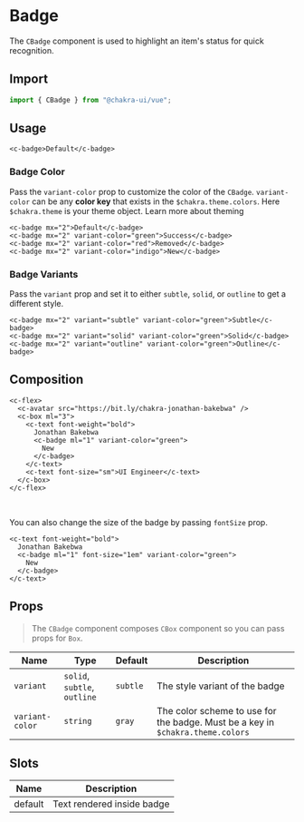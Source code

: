 

<SEO
  title="Badge"
  description="The Badge component is used to highlight an item's status for quick recognition."
/>


# Badge

The `CBadge` component is used to highlight an item's status for quick recognition.

<carbon-ad />

## Import

```js
import { CBadge } from "@chakra-ui/vue";
```

## Usage

```vue live=true
<c-badge>Default</c-badge>
```

### Badge Color

Pass the `variant-color` prop to customize the color of the `CBadge`. `variant-color`
can be any **color key** that exists in the `$chakra.theme.colors`. Here `$chakra.theme` is your theme
object. 
<nuxt-link to="/theme">Learn more about theming</nuxt-link>

```vue live=true
<c-badge mx="2">Default</c-badge>
<c-badge mx="2" variant-color="green">Success</c-badge>
<c-badge mx="2" variant-color="red">Removed</c-badge>
<c-badge mx="2" variant-color="indigo">New</c-badge>
```


### Badge Variants

Pass the `variant` prop and set it to either `subtle`, `solid`, or `outline` to get a
different style.

```vue live=true
<c-badge mx="2" variant="subtle" variant-color="green">Subtle</c-badge>
<c-badge mx="2" variant="solid" variant-color="green">Solid</c-badge>
<c-badge mx="2" variant="outline" variant-color="green">Outline</c-badge>
```

## Composition

```vue live=true
<c-flex>
  <c-avatar src="https://bit.ly/chakra-jonathan-bakebwa" />
  <c-box ml="3">
    <c-text font-weight="bold">
      Jonathan Bakebwa
      <c-badge ml="1" variant-color="green">
        New
      </c-badge>
    </c-text>
    <c-text font-size="sm">UI Engineer</c-text>
  </c-box>
</c-flex>
```

<br />

You can also change the size of the badge by passing `fontSize` prop.

```vue live=true
<c-text font-weight="bold">
  Jonathan Bakebwa
  <c-badge ml="1" font-size="1em" variant-color="green">
    New
  </c-badge>
</c-text>
```


## Props

> The `CBadge` component composes `CBox` component so you can pass props for `Box`.

| Name           | Type                         | Default  | Description                                                                    |
| -------------- | ---------------------------- | -------- | ------------------------------------------------------------------------------ |
| `variant`      | `solid`, `subtle`, `outline`  | `subtle` | The style variant of the badge                                                 |
| `variant-color` | `string`                     | `gray`   | The color scheme to use for the badge. Must be a key in `$chakra.theme.colors` |

## Slots
| Name       | Description                                                                       |
| ---------- | --------------------------------------------------------------------------------- |
| default    | Text rendered inside badge                                                        |
